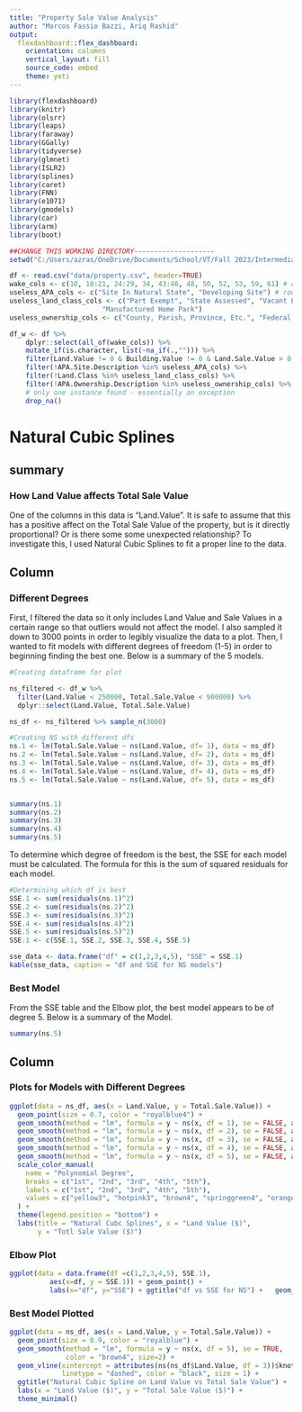 ---
title: "Property Sale Value Analysis"
author: "Marcos Fassio Bazzi, Ariq Rashid"
output: 
  flexdashboard::flex_dashboard:
    orientation: columns
    vertical_layout: fill
    source_code: embed
    theme: yeti
---

```{r setup, include=FALSE}
library(flexdashboard)
library(knitr)
library(olsrr)
library(leaps)
library(faraway)
library(GGally)
library(tidyverse)
library(glmnet)
library(ISLR2)
library(splines)
library(caret)
library(FNN)
library(e1071)
library(gmodels)
library(car)
library(arm)
library(boot)
```

```{r}
##CHANGE THIS WORKING DIRECTORY--------------------
setwd("C:/Users/azras/OneDrive/Documents/School/VT/Fall 2023/Intermediate Data and ML - CMDA 4654/Project 1")
```

```{r}
df <- read.csv("data/property.csv", header=TRUE)
wake_cols <- c(10, 18:21, 24:29, 34, 43:46, 48, 50, 52, 53, 59, 61) # columns i want in cleaned data
useless_APA_cols <- c("Site In Natural State", "Developing Site") # rows i DONT want in cleaned data
useless_land_class_cols <- c("Part Exempt", "State Assessed", "Vacant Land", "Manufactured Home", 
                       "Manufactured Home Park")
useless_ownership_cols <- c("County, Parish, Province, Etc.", "Federal Government")

df_w <- df %>%
    dplyr::select(all_of(wake_cols)) %>%
    mutate_if(is.character, list(~na_if(.,""))) %>%
    filter(Land.Value != 0 & Building.Value != 0 & Land.Sale.Value > 0 & Total.Sale.Value > 0) %>%
    filter(!APA.Site.Description %in% useless_APA_cols) %>% 
    filter(!Land.Class %in% useless_land_class_cols) %>% 
    filter(!APA.Ownership.Description %in% useless_ownership_cols) %>%
    # only one instance found - essentially an exception
    drop_na()
```

Natural Cubic Splines
=======================================================================

summary {.sidebar}
-----------------------------------------------------------------------

### How Land Value affects Total Sale Value

One of the columns in this data is "Land.Value". It is safe to assume that this has a positive affect on the Total Sale Value of the property, but is it directly proportional? Or is there some some unexpected relationship? To investigate this, I used Natural Cubic Splines to fit a proper line to the data.

Column {.tabset}
-----------------------------------------------------------------

### Different Degrees

First, I filtered the data so it only includes Land Value and Sale Values in a certain range so that outliers would not affect the model. I also sampled it down to 3000 points in order to legibly visualize the data to a plot. Then, I wanted to fit models with different degrees of freedom (1-5) in order to beginning finding the best one. Below is a summary of the 5 models.

```{r}
#Creating dataframe for plot

ns_filtered <- df_w %>%
  filter(Land.Value < 250000, Total.Sale.Value < 900000) %>%
  dplyr::select(Land.Value, Total.Sale.Value)

ns_df <- ns_filtered %>% sample_n(3000)

#Creating NS with different dfs
ns.1 <- lm(Total.Sale.Value ~ ns(Land.Value, df= 1), data = ns_df)
ns.2 <- lm(Total.Sale.Value ~ ns(Land.Value, df= 2), data = ns_df)
ns.3 <- lm(Total.Sale.Value ~ ns(Land.Value, df= 3), data = ns_df)
ns.4 <- lm(Total.Sale.Value ~ ns(Land.Value, df= 4), data = ns_df)
ns.5 <- lm(Total.Sale.Value ~ ns(Land.Value, df= 5), data = ns_df)


summary(ns.1)
summary(ns.2)
summary(ns.3)
summary(ns.4)
summary(ns.5)

```

To determine which degree of freedom is the best, the SSE for each model must be calculated. The formula for this is the sum of squared residuals for each model. 
```{r}
#Determining which df is best
SSE.1 <- sum(residuals(ns.1)^2)
SSE.2 <- sum(residuals(ns.2)^2)
SSE.3 <- sum(residuals(ns.3)^2)
SSE.4 <- sum(residuals(ns.4)^2)
SSE.5 <- sum(residuals(ns.5)^2)
SSE.1 <- c(SSE.1, SSE.2, SSE.3, SSE.4, SSE.5)

sse_data <- data.frame("df" = c(1,2,3,4,5), "SSE" = SSE.1)
kable(sse_data, caption = "df and SSE for NS models")

```

### Best Model

From the SSE table and the Elbow plot, the best model appears to be of degree 5. Below is a summary of the Model.

```{r}
summary(ns.5)
```



Column {.tabset}
------------------------------------------

### Plots for Models with Different Degrees

```{r}
ggplot(data = ns_df, aes(x = Land.Value, y = Total.Sale.Value)) +
  geom_point(size = 0.7, color = "royalblue4") +
  geom_smooth(method = "lm", formula = y ~ ns(x, df = 1), se = FALSE, aes(color = "1st")) +
  geom_smooth(method = "lm", formula = y ~ ns(x, df = 2), se = FALSE, aes(color = "2nd")) +
  geom_smooth(method = "lm", formula = y ~ ns(x, df = 3), se = FALSE, aes(color = "3rd")) +
  geom_smooth(method = "lm", formula = y ~ ns(x, df = 4), se = FALSE, aes(color = "4th")) +
  geom_smooth(method = "lm", formula = y ~ ns(x, df = 5), se = FALSE, aes(color = "5th")) +
  scale_color_manual(
    name = "Polynomial Degree",
    breaks = c("1st", "2nd", "3rd", "4th", "5th"),
    labels = c("1st", "2nd", "3rd", "4th", "5th"),
    values = c("yellow3", "hotpink3", "brown4", "springgreen4", "orange3")
  ) +
  theme(legend.position = "bottom") +
  labs(title = "Natural Cubc Splines", x = "Land Value ($)",
       y = "Totl Sale Value ($)")
```

### Elbow Plot

```{r}
ggplot(data = data.frame(df =c(1,2,3,4,5), SSE.1),       
          aes(x=df, y = SSE.1)) + geom_point() + 
          labs(x="df", y="SSE") + ggtitle("df vs SSE for NS") +   geom_line()
```


### Best Model Plotted

```{r}
ggplot(data = ns_df, aes(x = Land.Value, y = Total.Sale.Value)) +
  geom_point(size = 0.9, color = "royalblue") +
  geom_smooth(method = "lm", formula = y ~ ns(x, df = 5), se = TRUE, 
              color = "brown4", size=2) +
  geom_vline(xintercept = attributes(ns(ns_df$Land.Value, df = 3))$knots, 
             linetype = "dashed", color = "black", size = 1) +
  ggtitle("Natural Cubic Spline on Land Value vs Total Sale Value") +
  labs(x = "Land Value ($)", y = "Total Sale Value ($)") +
  theme_minimal()
```
